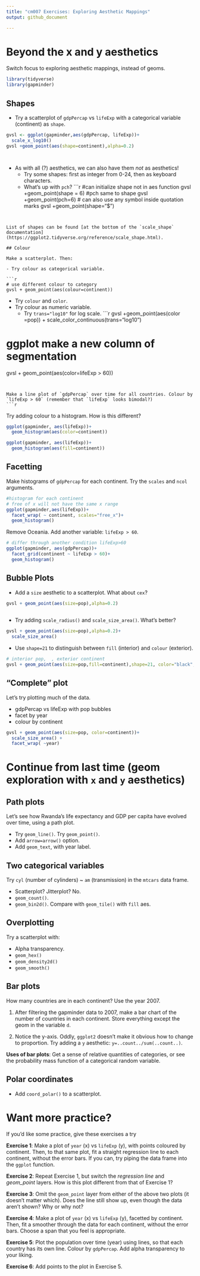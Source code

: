 ```yaml
---
title: "cm007 Exercises: Exploring Aesthetic Mappings"
output: github_document

---
```




# Beyond the x and y aesthetics

Switch focus to exploring aesthetic mappings, instead of geoms. 
```r
library(tidyverse)
library(gapminder)
```


## Shapes

- Try a scatterplot of `gdpPercap` vs `lifeExp` with a categorical variable (continent) as `shape`.
```r
gvsl <- ggplot(gapminder,aes(gdpPercap, lifeExp))+
  scale_x_log10()
gvsl +geom_point(aes(shape=continent),alpha=0.2)




```

- As with all (?) aesthetics, we can also have them _not_ as aesthetics!
    - Try some shapes: first as integer from 0-24, then as keyboard characters.
    - What's up with `pch`?
```r
#can initialize shape not in aes function 
gvsl +geom_point(shape = 6)
#pch same to shape
gvsl +geom_point(pch=6)
# can also use any symbol inside quotation marks
gvsl +geom_point(shape="$")

```
    

List of shapes can be found [at the bottom of the `scale_shape` documentation](https://ggplot2.tidyverse.org/reference/scale_shape.html).

## Colour

Make a scatterplot. Then:

- Try colour as categorical variable.

```r
# use different colour to category
gvsl + geom_point(aes(colour=continent))

```

- Try `colour` and `color`. 
- Try colour as numeric variable.
    - Try `trans="log10"` for log scale.
```r
gvsl +geom_point(aes(color =pop)) + scale_color_continuous(trans="log10")


# ggplot make a new column of segmentation
gvsl + geom_point(aes(color=lifeExp > 60))

```


Make a line plot of `gdpPercap` over time for all countries. Colour by `lifeExp > 60` (remember that `lifeExp` looks bimodal?)
```r


```


Try adding colour to a histogram. How is this different?
```r
ggplot(gapminder, aes(lifeExp))+
  geom_histogram(aes(color=continent))

ggplot(gapminder, aes(lifeExp))+
  geom_histogram(aes(fill=continent))
```


## Facetting

Make histograms of `gdpPercap` for each continent. Try the `scales` and `ncol` arguments. 
```r
#histogram for each continent
# free of x will not have the same x range
ggplot(gapminder,aes(lifeExp))+
  facet_wrap( ~ continent, scales="free_x")+
  geom_histogram()


```


Remove Oceania. Add another variable: `lifeExp > 60`. 
```r
# differ through another condition lifeExp>60
ggplot(gapminder, aes(gdpPercap))+
  facet_grid(continent ~ lifeExp > 60)+
  geom_histogram()
```


## Bubble Plots

- Add a `size` aesthetic to a scatterplot. What about `cex`?
```r
gvsl + geom_point(aes(size=pop),alpha=0.2)
  

```

- Try adding `scale_radius()` and `scale_size_area()`. What's better?
```r
gvsl + geom_point(aes(size=pop),alpha=0.2)+
  scale_size_area()
```

- Use `shape=21` to distinguish between `fill` (interior) and `colour` (exterior).
```r
# interior pop,  , exterior continent
gvsl + geom_point(aes(size=pop,fill=continent),shape=21, color="black", alpha=0.2)
```


## "Complete" plot

Let's try plotting much of the data.

- gdpPercap vs lifeExp with pop bubbles
- facet by year
- colour by continent

```r
gvsl + geom_point(aes(size=pop, color=continent))+
  scale_size_area() + 
  facet_wrap( ~year)
```


# Continue from last time (geom exploration with `x` and `y` aesthetics)

## Path plots

Let's see how Rwanda's life expectancy and GDP per capita have evolved over time, using a path plot.

- Try `geom_line()`. Try `geom_point()`.
- Add `arrow=arrow()` option.
- Add `geom_text`, with year label. 


## Two categorical variables

Try `cyl` (number of cylinders) ~ `am` (transmission) in the `mtcars` data frame.

- Scatterplot? Jitterplot? No.
- `geom_count()`.
- `geom_bin2d()`. Compare with `geom_tile()` with `fill` aes.

## Overplotting

Try a scatterplot with:

- Alpha transparency.
- `geom_hex()`
- `geom_density2d()`
- `geom_smooth()`


## Bar plots

How many countries are in each continent? Use the year 2007.

1. After filtering the gapminder data to 2007, make a bar chart of the number of countries in each continent. Store everything except the geom in the variable `d`.



2. Notice the y-axis. Oddly, `ggplot2` doesn't make it obvious how to change to proportion. Try adding a `y` aesthetic: `y=..count../sum(..count..)`.



__Uses of bar plots__: Get a sense of relative quantities of categories, or see the probability mass function of a categorical random variable.



## Polar coordinates

- Add `coord_polar()` to a scatterplot.


# Want more practice?

If you'd like some practice, give these exercises a try

__Exercise 1__: Make a plot of `year` (x) vs `lifeExp` (y), with points coloured by continent. Then, to that same plot, fit a straight regression line to each continent, without the error bars. If you can, try piping the data frame into the `ggplot` function.

__Exercise 2__: Repeat Exercise 1, but switch the _regression line_ and _geom\_point_ layers. How is this plot different from that of Exercise 1?

__Exercise 3__: Omit the `geom_point` layer from either of the above two plots (it doesn't matter which). Does the line still show up, even though the data aren't shown? Why or why not?

__Exercise 4__: Make a plot of `year` (x) vs `lifeExp` (y), facetted by continent. Then, fit a smoother through the data for each continent, without the error bars. Choose a span that you feel is appropriate.

__Exercise 5__: Plot the population over time (year) using lines, so that each country has its own line. Colour by `gdpPercap`. Add alpha transparency to your liking. 

__Exercise 6__: Add points to the plot in Exercise 5.